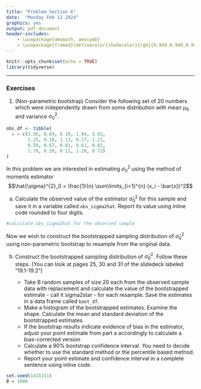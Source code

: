 ```yaml
---
title: "Problem Section 6"
date:  "Monday Feb 12 2024"
graphics: yes
output: pdf_document
header-includes:
    - \usepackage{amsmath, amssymb}
    - \usepackage{framed}\definecolor{shadecolor}{rgb}{0.949,0.949,0.949}
---
```


```r
knitr::opts_chunk$set(echo = TRUE)
library(tidyverse)
```

\begin{shaded}

\textbf{Learning Outcomes}

The problems are designed to build conceptual understanding and problem-solving skills. The emphasis is on learning to find, evaluate and build confidence. The specific tasks include: 

   - Implement a non-parametric bootstrap scheme
   
   - Calculate bootstrap confidence intervals
   
   - Back up and support work with relevant explanations


\end{shaded}


* * *

### Exercises 

1. (Non-parametric bootstrap) Consider the following set of 20 numbers which were independently drawn from some distribution with mean $\mu_0$ and variance $\sigma^2_0$. 

```r

obs_df <- tibble(
  x = c(3.56, 0.69, 0.10, 1.84, 3.93, 
        1.25, 0.18, 1.13, 0.27, 1.21, 
        0.50, 0.67, 0.01, 0.61, 0.82, 
        1.70, 0.39, 0.11, 1.20, 0.72)
)

```


In this problem we are interested in estimating $\sigma^2_0$ using the method of moments estimator
$$\hat{\sigma}^{2}_0 = \frac{1}{n} \sum\limits_{i=1}^{n} (x_i - \bar{x})^2$$

a. Calculate the observed value of the estimator $\hat{\sigma}^2_0$ for this sample and save it in a variable called `obs_sigma2hat`. Report its value using inline code rounded to four digits.


```r

#calculate obs_sigma2hat for the observed sample

```



Now we wish to construct the bootstrapped sampling distribution of $\hat{\sigma}^2_0$  using non-parametric bootstrap to resample from the original data. 


b. Construct the bootstrapped sampling distribution of $\hat{\sigma}_0^2$. Follow these steps. (You can look at pages 25, 30 and 31 of the slidedeck labeled "19.1-19.2")

   - Take B random samples of size 20 each from the observed sample data with replacement and calculate the value of the bootstrapped estimate - call it sigma2star -  for each resample. Save the estimates in a data frame called `boot_df`.
   - Make a histogram of the bootstrapped estimates. Examine the shape. Calculate the mean and standard deviation of the bootstrapped estimates
   - If the bootstrap results indicate evidence of bias in the estimator, adjust your point estimate from part a accordingly to calculate a bias-corrected version
   - Calculate a 90% bootstrap confidence interval. You need to decide whether to use the standard method or the percentile based method.
   - Report your point estimate and confidence interval in a complete sentence using inline code. 
   
```r
set.seed(1415151)
B = 1000

```
